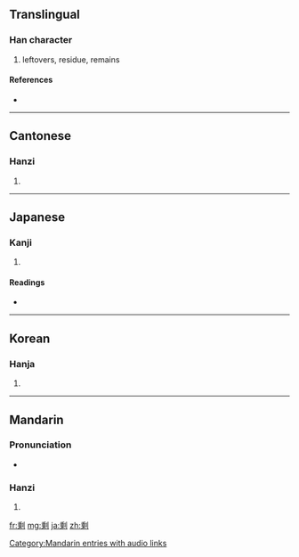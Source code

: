 {{also|剰}}
==Translingual==

===Han character===
{{Han char|rn=18|rad=刀|as=10|sn=12|four=2290<sub>0</sub>|canj=竹心中弓 (HPLN)}}

# leftovers, residue, remains

====References====
* {{Han ref|kx=0142.040|dkj=02109|dj=0323.020|hdz=10350.100|uh=5269|ud=21097|bh=B3D1|bd=46033}}

----

==Cantonese==

===Hanzi===
{{yue-hanzi|jyut=|y=sing6}}

# {{defn|Cantonese|sort=刀10}}

----

==Japanese==

===Kanji===
{{ja-kanji|grade=|rs=刀10}}

# {{defn|Japanese|sort=刀10}} <!-- line may be deleted if/when POS headers are added -->

====Readings====
* {{ja-readings|on=[[じょう]] (jō)|kun=[[あまる]] (amaru), [[あまり]] (amari), [[あまつさえ]] (amatsusae)}}

----

==Korean==

===Hanja===
{{ko-hanja|hangeul=잉|rv=ing|mr=ing}}

# {{defn|Korean|sort=刀10}}

----

==Mandarin==

===Pronunciation===
* {{audio|zh-shèng.ogg|audio}}

===Hanzi===
{{cmn-hanzi|pin=[[shèng]] ([[sheng4]])|wg=sheng<sup>4</sup>}}

# {{defn|Mandarin|sort=刀10}}

[[Category:Mandarin entries with audio links]]

[[fr:剩]]
[[mg:剩]]
[[ja:剩]]
[[zh:剩]]